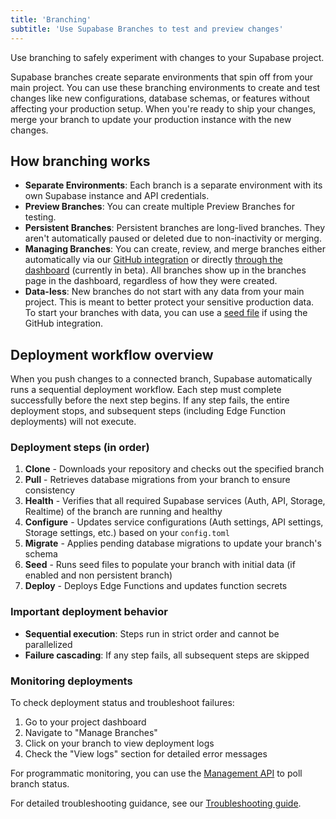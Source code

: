```yaml
---
title: 'Branching'
subtitle: 'Use Supabase Branches to test and preview changes'
---
```


Use branching to safely experiment with changes to your Supabase project.

Supabase branches create separate environments that spin off from your main project. You can use these branching environments to create and test changes like new configurations, database schemas, or features without affecting your production setup. When you're ready to ship your changes, merge your branch to update your production instance with the new changes.

## How branching works

- **Separate Environments**: Each branch is a separate environment with its own Supabase instance and API credentials.
- **Preview Branches**: You can create multiple Preview Branches for testing.
- **Persistent Branches**: Persistent branches are long-lived branches. They aren't automatically paused or deleted due to non-inactivity or merging.
- **Managing Branches**: You can create, review, and merge branches either automatically via our [GitHub integration](/docs/guides/deployment/branching/github-integration) or directly [through the dashboard](/docs/guides/deployment/branching/dashboard) (currently in beta). All branches show up in the branches page in the dashboard, regardless of how they were created.
- **Data-less**: New branches do not start with any data from your main project. This is meant to better protect your sensitive production data. To start your branches with data, you can use a [seed file](/docs/guides/deployment/branching/github-integration#seeding) if using the GitHub integration.

## Deployment workflow overview

When you push changes to a connected branch, Supabase automatically runs a sequential deployment workflow. Each step must complete successfully before the next step begins. If any step fails, the entire deployment stops, and subsequent steps (including Edge Function deployments) will not execute.

### Deployment steps (in order)

1. **Clone** - Downloads your repository and checks out the specified branch
2. **Pull** - Retrieves database migrations from your branch to ensure consistency
3. **Health** - Verifies that all required Supabase services (Auth, API, Storage, Realtime) of the branch are running and healthy
4. **Configure** - Updates service configurations (Auth settings, API settings, Storage settings, etc.) based on your `config.toml`
5. **Migrate** - Applies pending database migrations to update your branch's schema
6. **Seed** - Runs seed files to populate your branch with initial data (if enabled and non persistent branch)
7. **Deploy** - Deploys Edge Functions and updates function secrets

### Important deployment behavior

- **Sequential execution**: Steps run in strict order and cannot be parallelized
- **Failure cascading**: If any step fails, all subsequent steps are skipped

### Monitoring deployments

To check deployment status and troubleshoot failures:

1. Go to your project dashboard
2. Navigate to "Manage Branches"
3. Click on your branch to view deployment logs
4. Check the "View logs" section for detailed error messages

For programmatic monitoring, you can use the [Management API](https://api.supabase.com/api/v1#tag/environments/post/v1/projects/{ref}/branches) to poll branch status.

For detailed troubleshooting guidance, see our [Troubleshooting guide](/docs/guides/deployment/branching/troubleshooting).
